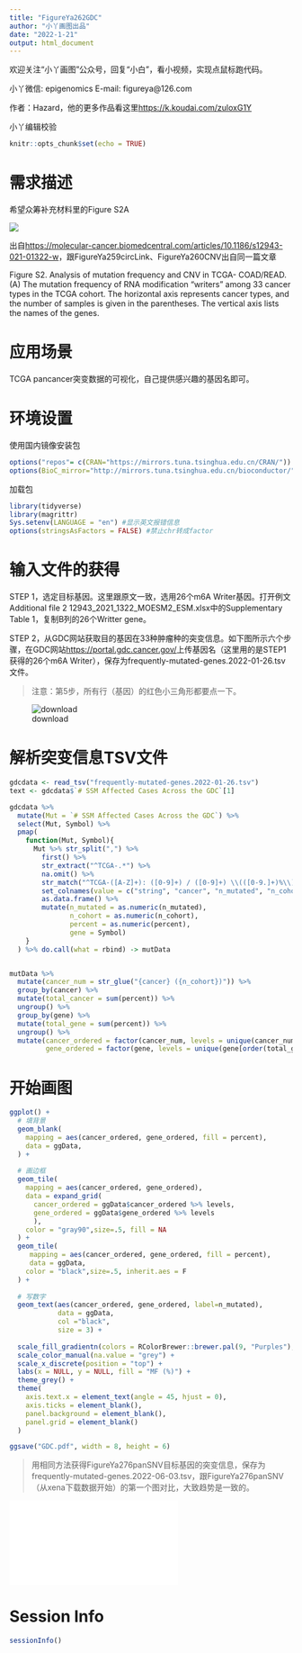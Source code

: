 ```yaml
---
title: "FigureYa262GDC"
author: "小丫画图出品"
date: "2022-1-21"
output: html_document
---
```

欢迎关注“小丫画图”公众号，回复“小白”，看小视频，实现点鼠标跑代码。

小丫微信: epigenomics  E-mail: figureya@126.com

作者：Hazard，他的更多作品看这里<https://k.koudai.com/zuloxG1Y>

小丫编辑校验

```r
knitr::opts_chunk$set(echo = TRUE)
```

# 需求描述

希望众筹补充材料里的Figure S2A

![](example.png)

出自<https://molecular-cancer.biomedcentral.com/articles/10.1186/s12943-021-01322-w>，跟FigureYa259circLink、FigureYa260CNV出自同一篇文章

Figure S2. Analysis of mutation frequency and CNV in TCGA- COAD/READ. 
(A) The mutation frequency of RNA modification “writers” among 33 cancer types in the TCGA cohort. The horizontal axis represents cancer types, and the number of samples is given in the parentheses. The vertical axis lists the names of the genes.

# 应用场景

TCGA pancancer突变数据的可视化，自己提供感兴趣的基因名即可。

# 环境设置

使用国内镜像安装包

```r
options("repos"= c(CRAN="https://mirrors.tuna.tsinghua.edu.cn/CRAN/"))
options(BioC_mirror="http://mirrors.tuna.tsinghua.edu.cn/bioconductor/")

```

加载包

```r
library(tidyverse)
library(magrittr)
Sys.setenv(LANGUAGE = "en") #显示英文报错信息
options(stringsAsFactors = FALSE) #禁止chr转成factor
```

# 输入文件的获得

STEP 1，选定目标基因。这里跟原文一致，选用26个m6A Writer基因。打开例文Additional file 2 12943_2021_1322_MOESM2_ESM.xlsx中的Supplementary Table 1，复制B列的26个Writter gene。

STEP 2，从GDC网站获取目的基因在33种肿瘤种的突变信息。如下图所示六个步骤，在GDC网站<https://portal.gdc.cancer.gov/>上传基因名（这里用的是STEP1获得的26个m6A Writer），保存为frequently-mutated-genes.2022-01-26.tsv文件。

> 注意：第5步，所有行（基因）的红色小三角形都要点一下。

![download](GDC.png)


# 解析突变信息TSV文件

```r
gdcdata <- read_tsv("frequently-mutated-genes.2022-01-26.tsv")
text <- gdcdata$`# SSM Affected Cases Across the GDC`[1]

gdcdata %>%
  mutate(Mut = `# SSM Affected Cases Across the GDC`) %>%
  select(Mut, Symbol) %>%
  pmap(
    function(Mut, Symbol){
      Mut %>% str_split(",") %>%
        first() %>%
        str_extract("^TCGA-.*") %>% 
        na.omit() %>%
        str_match("^TCGA-([A-Z]+): ([0-9]+) / ([0-9]+) \\(([0-9.]+)%\\)") %>%
        set_colnames(value = c("string", "cancer", "n_mutated", "n_cohort", "percent")) %>%
        as.data.frame() %>%
        mutate(n_mutated = as.numeric(n_mutated),
               n_cohort = as.numeric(n_cohort),
               percent = as.numeric(percent),
               gene = Symbol)
    }
  ) %>% do.call(what = rbind) -> mutData


mutData %>%
  mutate(cancer_num = str_glue("{cancer} ({n_cohort})")) %>%
  group_by(cancer) %>%
  mutate(total_cancer = sum(percent)) %>%
  ungroup() %>%
  group_by(gene) %>%
  mutate(total_gene = sum(percent)) %>%
  ungroup() %>%
  mutate(cancer_ordered = factor(cancer_num, levels = unique(cancer_num[order(-total_cancer)])),
         gene_ordered = factor(gene, levels = unique(gene[order(total_gene)]))) -> ggData
```

# 开始画图

```r
ggplot() +
  # 填背景
  geom_blank(
    mapping = aes(cancer_ordered, gene_ordered, fill = percent),
    data = ggData,
  ) +
  
  # 画边框
  geom_tile(
    mapping = aes(cancer_ordered, gene_ordered),
    data = expand_grid(
      cancer_ordered = ggData$cancer_ordered %>% levels,
      gene_ordered = ggData$gene_ordered %>% levels
      ),
    color = "gray90",size=.5, fill = NA
  ) +
  geom_tile(
     mapping = aes(cancer_ordered, gene_ordered, fill = percent),
     data = ggData,
    color = "black",size=.5, inherit.aes = F
  ) +
  
  # 写数字
  geom_text(aes(cancer_ordered, gene_ordered, label=n_mutated),
            data = ggData,
            col ="black",
            size = 3) +
  
  scale_fill_gradientn(colors = RColorBrewer::brewer.pal(9, "Purples"), na.value = "red") +
  scale_color_manual(na.value = "grey") +
  scale_x_discrete(position = "top") +
  labs(x = NULL, y = NULL, fill = "MF (%)") +
  theme_grey() +
  theme(
    axis.text.x = element_text(angle = 45, hjust = 0),
    axis.ticks = element_blank(),
    panel.background = element_blank(),
    panel.grid = element_blank()
  )

ggsave("GDC.pdf", width = 8, height = 6)
```

> 用相同方法获得FigureYa276panSNV目标基因的突变信息，保存为frequently-mutated-genes.2022-06-03.tsv，跟FigureYa276panSNV（从xena下载数据开始）的第一个图对比，大致趋势是一致的。

![](GDC_FigureYa276panSNV.pdf)

# Session Info

```r
sessionInfo()
```